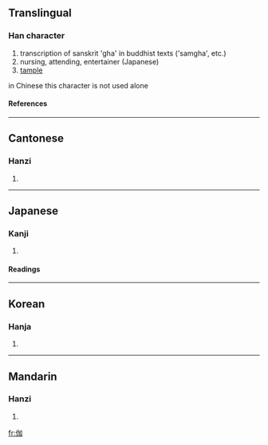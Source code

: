 ==Translingual==
===Han character===
{{Han char|rad=人|as=05|sn=7|four=2620<sub>0</sub>|canj=人大尸口 (OKSR)}}
# transcription of sanskrit 'gha' in buddhist texts ('samgha', etc.)
# nursing, attending, entertainer (Japanese)
# [[tample]]


in Chinese this character is not used alone
====References====
{{Han ref|kx=0097.120|dkj=00486|dj=0205.170|hdz=10140.070|uh=4F3D|ud=20285|bh=A6F7|bd=42743}}
----
==Cantonese==
===Hanzi===
{{yue-hanzi|jyut=|y=ga1, ke4}}
# {{defn|Cantonese}}
----
==Japanese==
===Kanji===
{{ja-kanji|grade=|rs=人05}}
# {{defn|Japanese}} 
====Readings====
{{ja-readings|on=[[きゃ]] (kya), [[か]] (ka), [[が]] (ga)|kun=[[とぎ]] (togi)}}
----
==Korean==
===Hanja===
{{ko-hanja|hangeul=가|rv=ga|mr=ka}}
# {{defn|Korean}}
----
==Mandarin==
===Hanzi===
{{cmn-hanzi|pin=[[jiā]] (jia1), [[qié]] (qie2)|wg=chia<sup>1</sup>, ch'ieh<sup>2</sup>}}
# {{defn|Mandarin}}

[[fr:伽]]